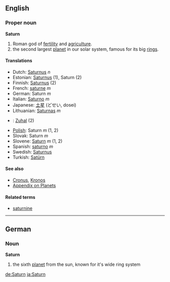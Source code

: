 ==English==
===Proper noun===
'''Saturn'''

# Roman god of [[fertility]] and [[agriculture]].
# the second largest [[planet]] in our solar system, famous for its big [[rings]].

====Translations====
*Dutch: [[Saturnus]] ''n''
*Estonian: [[Saturnus]] (1), Saturn (2)
*Finnish: [[Saturnus]] (2)
*French: [[saturne]] ''m''
*German: Saturn ''m''
*Italian: [[Saturno]] ''m''
*Japanese: [[土星]] (どせい, dosei)
*Lithuanian: [[Saturnas]] ''m''
*{{ms}}: [[Zuhal]] (2)
*[[Polish]]: Saturn ''m'' (1, 2)
*Slovak: Saturn ''m''
*Slovene: [[Saturn]] ''m'' (1, 2)
*Spanish: [[saturno]] ''m''
*Swedish: [[Saturnus]]
*Turkish: [[Satürn]]

====See also====
*[[Cronus]], [[Kronos]]
*[[Wiktionary_Appendix:Planets|Appendix on Planets]]

====Related terms====
*[[saturnine]]

----

==German==
===Noun===
'''Saturn'''

# the sixth [[planet]] from the sun, known for it's wide ring system

[[de:Saturn]]
[[ja:Saturn]]